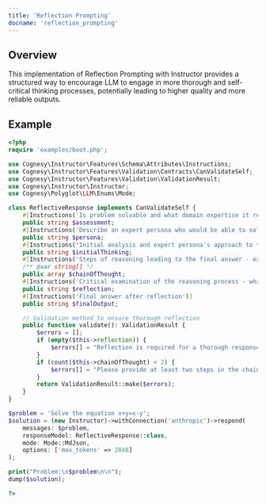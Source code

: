 ```yaml
---
title: 'Reflection Prompting'
docname: 'reflection_prompting'
---
```


## Overview

This implementation of Reflection Prompting with Instructor provides a structured way
to encourage LLM to engage in more thorough and self-critical thinking processes,
potentially leading to higher quality and more reliable outputs.


## Example

```php
<?php
require 'examples/boot.php';

use Cognesy\Instructor\Features\Schema\Attributes\Instructions;
use Cognesy\Instructor\Features\Validation\Contracts\CanValidateSelf;
use Cognesy\Instructor\Features\Validation\ValidationResult;
use Cognesy\Instructor\Instructor;
use Cognesy\Polyglot\LLM\Enums\Mode;

class ReflectiveResponse implements CanValidateSelf {
    #[Instructions('Is problem solvable and what domain expertise it requires')]
    public string $assessment;
    #[Instructions('Describe an expert persona who would be able to solve this problem, their skills and experience')]
    public string $persona;
    #[Instructions("Initial analysis and expert persona's approach to the problem")]
    public string $initialThinking;
    #[Instructions('Steps of reasoning leading to the final answer - expert persona thinking through the problem')]
    /** @var string[] */
    public array $chainOfThought;
    #[Instructions('Critical examination of the reasoning process - what could go wrong, what are the assumptions')]
    public string $reflection;
    #[Instructions('Final answer after reflection')]
    public string $finalOutput;

    // Validation method to ensure thorough reflection
    public function validate(): ValidationResult {
        $errors = [];
        if (empty($this->reflection)) {
            $errors[] = "Reflection is required for a thorough response.";
        }
        if (count($this->chainOfThought) < 2) {
            $errors[] = "Please provide at least two steps in the chain of thought.";
        }
        return ValidationResult::make($errors);
    }
}

$problem = 'Solve the equation x+y=x-y';
$solution = (new Instructor)->withConnection('anthropic')->respond(
    messages: $problem,
    responseModel: ReflectiveResponse::class,
    mode: Mode::MdJson,
    options: ['max_tokens' => 2048]
);

print("Problem:\n$problem\n\n");
dump($solution);

?>
```
